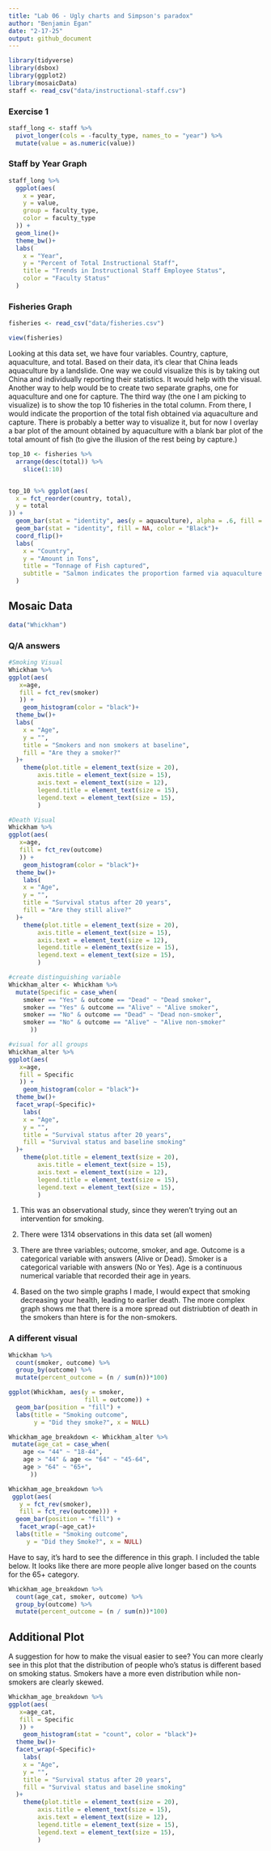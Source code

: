 ```yaml
---
title: "Lab 06 - Ugly charts and Simpson's paradox"
author: "Benjamin Egan"
date: "2-17-25"
output: github_document
---
```


```r
library(tidyverse) 
library(dsbox)
library(ggplot2)
library(mosaicData) 
staff <- read_csv("data/instructional-staff.csv")
```

### Exercise 1

```r

staff_long <- staff %>%
  pivot_longer(cols = -faculty_type, names_to = "year") %>%
  mutate(value = as.numeric(value))

```

### Staff by Year Graph

```r
staff_long %>%
  ggplot(aes(
    x = year,
    y = value,
    group = faculty_type,
    color = faculty_type
  )) +
  geom_line()+
  theme_bw()+
  labs(
    x = "Year",
    y = "Percent of Total Instructional Staff",
    title = "Trends in Instructional Staff Employee Status",
    color = "Faculty Status"
  )
```


### Fisheries Graph

```r
fisheries <- read_csv("data/fisheries.csv")

view(fisheries)
```

Looking at this data set, we have four variables. Country, capture, aquaculture, and total. Based on their data, it's clear that China leads aquaculture by a landslide. One way we could visualize this is by taking out China and individually reporting their statistics. It would help with the visual. Another way to help would be to create two separate graphs, one for aquaculture and one for capture. The third way (the one I am picking to visualize) is to show the top 10 fisheries in the total column. From there, I would indicate the proportion of the total fish obtained via aquaculture and capture. There is probably a better way to visualize it, but for now I overlay a bar plot of the amount obtained by aquaculture with a blank bar plot of the total amount of fish (to give the illusion of the rest being by capture.)

```r

top_10 <- fisheries %>%
  arrange(desc(total)) %>%
    slice(1:10) 


top_10 %>% ggplot(aes(
  x = fct_reorder(country, total),
  y = total
)) +
  geom_bar(stat = "identity", aes(y = aquaculture), alpha = .6, fill = "salmon")+
  geom_bar(stat = "identity", fill = NA, color = "Black")+
  coord_flip()+
  labs(
    x = "Country",
    y = "Amount in Tons",
    title = "Tonnage of Fish captured",
    subtitle = "Salmon indicates the proportion farmed via aquaculture instead of capture"
  ) 

```


## Mosaic Data

```r
data("Whickham")
```

### Q/A answers

```r
#Smoking Visual
Whickham %>%
ggplot(aes(
   x=age,
   fill = fct_rev(smoker)
   )) + 
    geom_histogram(color = "black")+
  theme_bw()+
  labs(
    x = "Age",
    y = "",
    title = "Smokers and non smokers at baseline",
    fill = "Are they a smoker?"
  )+
    theme(plot.title = element_text(size = 20),
        axis.title = element_text(size = 15),
        axis.text = element_text(size = 12),
        legend.title = element_text(size = 15),
        legend.text = element_text(size = 15),
        )

#Death Visual
Whickham %>%
ggplot(aes(
   x=age,
   fill = fct_rev(outcome)
   )) + 
    geom_histogram(color = "black")+
  theme_bw()+
    labs(
    x = "Age",
    y = "",
    title = "Survival status after 20 years",
    fill = "Are they still alive?"
  )+
    theme(plot.title = element_text(size = 20),
        axis.title = element_text(size = 15),
        axis.text = element_text(size = 12),
        legend.title = element_text(size = 15),
        legend.text = element_text(size = 15),
        )

#create distinguishing variable
Whickham_alter <- Whickham %>%
  mutate(Specific = case_when(
    smoker == "Yes" & outcome == "Dead" ~ "Dead smoker",
    smoker == "Yes" & outcome == "Alive" ~ "Alive smoker",
    smoker == "No" & outcome == "Dead" ~ "Dead non-smoker",
    smoker == "No" & outcome == "Alive" ~ "Alive non-smoker"
      ))

#visual for all groups
Whickham_alter %>%
ggplot(aes(
   x=age,
   fill = Specific
   )) + 
    geom_histogram(color = "black")+
  theme_bw()+
  facet_wrap(~Specific)+
    labs(
    x = "Age",
    y = "",
    title = "Survival status after 20 years",
    fill = "Survival status and baseline smoking"
  )+
    theme(plot.title = element_text(size = 20),
        axis.title = element_text(size = 15),
        axis.text = element_text(size = 12),
        legend.title = element_text(size = 15),
        legend.text = element_text(size = 15),
        )

```

1. This was an observational study, since they weren't trying out an intervention for smoking.

2. There were 1314 observations in this data set (all women)

3. There are three variables; outcome, smoker, and age. Outcome is a categorical variable with answers (Alive or Dead). Smoker is a categorical variable with answers (No or Yes). Age is a continuous numerical variable that recorded their age in years.

4. Based on the two simple graphs I made, I would expect that smoking decreasing your health, leading to earlier death. The more complex graph shows me that there is a more spread out distriubtion of death in the smokers than htere is for the non-smokers.

### A different visual

```r
Whickham %>%
  count(smoker, outcome) %>%
  group_by(outcome) %>%
  mutate(percent_outcome = (n / sum(n))*100)

ggplot(Whickham, aes(y = smoker, 
                     fill = outcome)) +
  geom_bar(position = "fill") + 
  labs(title = "Smoking outcome",
       y = "Did they smoke?", x = NULL)

```

```r
Whickham_age_breakdown <- Whickham_alter %>%
 mutate(age_cat = case_when(
    age <= "44" ~ "18-44",
    age > "44" & age <= "64" ~ "45-64",
    age > "64" ~ "65+",
      ))

Whickham_age_breakdown %>%
 ggplot(aes(
   y = fct_rev(smoker), 
   fill = fct_rev(outcome))) +
  geom_bar(position = "fill") + 
   facet_wrap(~age_cat)+
  labs(title = "Smoking outcome",
     y = "Did they Smoke?", x = NULL)

```

Have to say, it's hard to see the difference in this graph. I included the table below. It looks like there are more people alive longer based on the counts for the 65+ category.

```r

Whickham_age_breakdown %>%
  count(age_cat, smoker, outcome) %>%
  group_by(outcome) %>%
  mutate(percent_outcome = (n / sum(n))*100)

```

## Additional Plot

A suggestion for how to make the visual easier to see? You can more clearly see in this plot that the distribution of people who's status is different based on smoking status. Smokers have a more even distribution while non-smokers are clearly skewed.

```r
Whickham_age_breakdown %>%
ggplot(aes(
   x=age_cat,
   fill = Specific
   )) + 
    geom_histogram(stat = "count", color = "black")+
  theme_bw()+
  facet_wrap(~Specific)+
    labs(
    x = "Age",
    y = "",
    title = "Survival status after 20 years",
    fill = "Survival status and baseline smoking"
  )+
    theme(plot.title = element_text(size = 20),
        axis.title = element_text(size = 15),
        axis.text = element_text(size = 12),
        legend.title = element_text(size = 15),
        legend.text = element_text(size = 15),
        )
```
